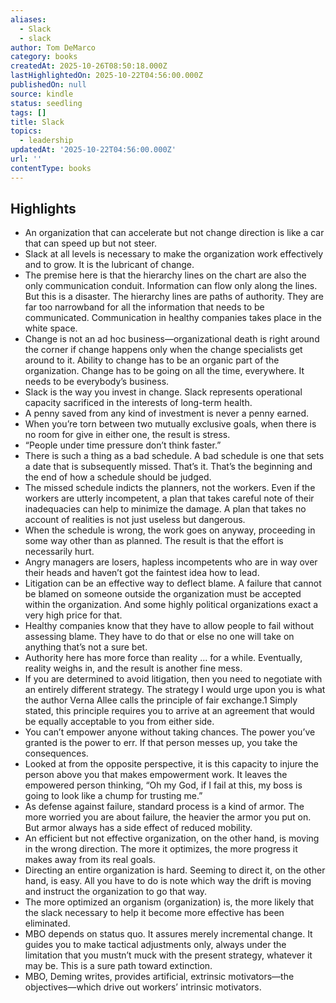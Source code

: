 ```yaml
---
aliases:
  - Slack
  - slack
author: Tom DeMarco
category: books
createdAt: 2025-10-26T08:50:18.000Z
lastHighlightedOn: 2025-10-22T04:56:00.000Z
publishedOn: null
source: kindle
status: seedling
tags: []
title: Slack
topics:
  - leadership
updatedAt: '2025-10-22T04:56:00.000Z'
url: ''
contentType: books
---
```

## Highlights

- An organization that can accelerate but not change direction is like a car that can speed up but not steer.
- Slack at all levels is necessary to make the organization work effectively and to grow. It is the lubricant of change.
- The premise here is that the hierarchy lines on the chart are also the only communication conduit. Information can flow only along the lines. But this is a disaster. The hierarchy lines are paths of authority. They are far too narrowband for all the information that needs to be communicated. Communication in healthy companies takes place in the white space.
- Change is not an ad hoc business—organizational death is right around the corner if change happens only when the change specialists get around to it. Ability to change has to be an organic part of the organization. Change has to be going on all the time, everywhere. It needs to be everybody’s business.
- Slack is the way you invest in change. Slack represents operational capacity sacrificed in the interests of long-term health.
- A penny saved from any kind of investment is never a penny earned.
- When you’re torn between two mutually exclusive goals, when there is no room for give in either one, the result is stress.
- “People under time pressure don’t think faster.”
- There is such a thing as a bad schedule. A bad schedule is one that sets a date that is subsequently missed. That’s it. That’s the beginning and the end of how a schedule should be judged.
- The missed schedule indicts the planners, not the workers. Even if the workers are utterly incompetent, a plan that takes careful note of their inadequacies can help to minimize the damage. A plan that takes no account of realities is not just useless but dangerous.
- When the schedule is wrong, the work goes on anyway, proceeding in some way other than as planned. The result is that the effort is necessarily hurt.
- Angry managers are losers, hapless incompetents who are in way over their heads and haven’t got the faintest idea how to lead.
- Litigation can be an effective way to deflect blame. A failure that cannot be blamed on someone outside the organization must be accepted within the organization. And some highly political organizations exact a very high price for that.
- Healthy companies know that they have to allow people to fail without assessing blame. They have to do that or else no one will take on anything that’s not a sure bet.
- Authority here has more force than reality … for a while. Eventually, reality weighs in, and the result is another fine mess.
- If you are determined to avoid litigation, then you need to negotiate with an entirely different strategy. The strategy I would urge upon you is what the author Verna Allee calls the principle of fair exchange.1 Simply stated, this principle requires you to arrive at an agreement that would be equally acceptable to you from either side.
- You can’t empower anyone without taking chances. The power you’ve granted is the power to err. If that person messes up, you take the consequences.
- Looked at from the opposite perspective, it is this capacity to injure the person above you that makes empowerment work. It leaves the empowered person thinking, “Oh my God, if I fail at this, my boss is going to look like a chump for trusting me.”
- As defense against failure, standard process is a kind of armor. The more worried you are about failure, the heavier the armor you put on. But armor always has a side effect of reduced mobility.
- An efficient but not effective organization, on the other hand, is moving in the wrong direction. The more it optimizes, the more progress it makes away from its real goals.
- Directing an entire organization is hard. Seeming to direct it, on the other hand, is easy. All you have to do is note which way the drift is moving and instruct the organization to go that way.
- The more optimized an organism (organization) is, the more likely that the slack necessary to help it become more effective has been eliminated.
- MBO depends on status quo. It assures merely incremental change. It guides you to make tactical adjustments only, always under the limitation that you mustn’t muck with the present strategy, whatever it may be. This is a sure path toward extinction.
- MBO, Deming writes, provides artificial, extrinsic motivators—the objectives—which drive out workers’ intrinsic motivators.
